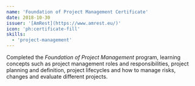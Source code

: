 ```yaml
---
name: 'Foundation of Project Management Certificate'
date: 2018-10-30
issuer: '[AmRest](https://www.amrest.eu/)'
icon: 'ph:certificate-fill'
skills:
  - 'project-management'
---
```


Completed the _Foundation of Project Management_ program, learning concepts such as project management roles and responsibilities, project planning and definition, project lifecycles and how to manage risks, changes and evaluate different projects.
